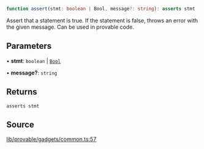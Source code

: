 ```ts
function assert(stmt: boolean | Bool, message?: string): asserts stmt
```

Assert that a statement is true. If the statement is false, throws an error with the given message.
Can be used in provable code.

## Parameters

• **stmt**: `boolean` \| [`Bool`](../classes/Bool.mdx)

• **message?**: `string`

## Returns

`asserts stmt`

## Source

[lib/provable/gadgets/common.ts:57](https://github.com/o1-labs/o1js/blob/081e48fe103a96db7083cdaea72a409cca3182c3/src/lib/provable/gadgets/common.ts#L57)
